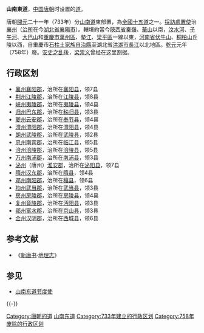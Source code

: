 '''山南東道'''，[[中国|中国]][[唐朝|唐朝]]时设置的[[道_(行政区划)|道]]。

唐朝[[開元|開元]]二十一年（733年）分[[山南道|山南道]]東部置，為[[开元十五道|全國十五道]]之一。[[採訪處置使|採訪處置使]]治[[襄州|襄州]]（[[治所|治所]]在今[[湖北省|湖北省]][[襄陽市|襄陽市]]）。轄境約當今[[陝西省|陝西省]][[秦嶺|秦嶺]]、[[華山|華山]]以南，[[汶水河|汶水河]]、[[子午河|子午河]]、[[大巴山|大巴山]]和[[重慶市|重慶市]][[萬州區|萬州區]]、[[墊江縣|墊江]]、[[梁平區|梁平區]]一線以東，[[河南省|河南省]][[伏牛山|伏牛山]]、[[桐柏山|桐柏山]]丘陵以西，自重慶市[[石柱土家族自治縣|石柱土家族自治縣]]至湖北省[[洪湖市|洪湖市]][[長江|長江]]以北地區。[[乾元_(唐朝)|乾元]]元年（758年）廢。[[安史之乱|安史之乱]]後，[[梁崇义|梁崇义]]曾经在这里割据。

== 行政区划 ==

*[[襄州|襄州]][[襄阳郡|襄阳郡]]，治所在[[襄阳县|襄阳县]]，领7县 
*[[荆州_(古代)|荆州]][[江陵郡|江陵郡]]，治所在[[江陵县|江陵县]]，领8县 
*[[峡州|峡州]][[夷陵郡|夷陵郡]]，治所在[[夷陵县|夷陵县]]，领4县 
*[[归州|归州]][[巴东郡|巴东郡]]，治所在[[秭归县|秭归县]]，领3县 
*[[夔州|夔州]][[云安郡|云安郡]]，治所在[[奉节县|奉节县]]，领4县 
*[[澧州|澧州]][[澧阳郡|澧阳郡]]，治所在[[澧阳县|澧阳县]]，领4县 
*[[朗州|朗州]][[武陵郡|武陵郡]]，治所在[[武陵县_(隋朝)|武陵县]]，领2县 
*[[忠州_(古代)|忠州]][[南宾郡|南宾郡]]，治所在[[临江县|临江县]]，领5县 
*[[涪州|涪州]][[涪陵郡|涪陵郡]]，治所在[[涪陵县|涪陵县]]，领5县 
*[[万州_(重庆)|万州]][[南浦郡|南浦郡]]，治所在[[南浦县|南浦县]]，领3县 
*[[泌州|泌州]]（唐州）[[淮安郡|淮安郡]]，治所在[[泌阳县|泌阳县]]，领7县 
*[[隋州|隋州]][[汉东郡|汉东郡]]，治所在[[隋县|隋县]]，领4县 
*[[邓州_(古代)|邓州]][[南阳郡|南阳郡]]，治所在[[穰县|穰县]]，领6县 
*[[均州|均州]][[武当郡|武当郡]]，治所在[[武当县|武当县]]，领3县 
*[[房州|房州]][[房陵郡|房陵郡]]，治所在[[房陵县|房陵县]]，领4县 
*[[复州|复州]][[竟陵郡|竟陵郡]]，治所在[[沔阳县|沔阳县]]，领3县 
*[[郢州|郢州]][[富水郡|富水郡]]，治所在[[京山县|京山县]]，领3县 
*[[金州_(西魏)|金州]][[汉阴郡|汉阴郡]]，治所在[[西城县_(西汉)|西城县]]，领6县

== 参考文献 ==
{{Reflist}}
{{ReflistH}}
* 《[[新唐书|新唐书]]·[[地理志|地理志]]》
{{ReflistF}}

== 参见 ==
* [[山南东道节度使|山南东道节度使]]

{{-}}
{{开元十五道|nocat}} 
{{唐朝行政區劃|nocat}} 

{{DEFAULTSORT:S}}
[[Category:唐朝的道|Category:唐朝的道]]
[[Category:山南东道|]]
[[Category:733年建立的行政区划|Category:733年建立的行政区划]]
[[Category:758年废除的行政区划|Category:758年废除的行政区划]]